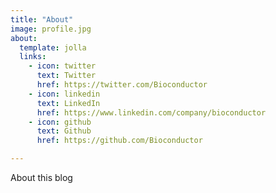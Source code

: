 ```yaml
---
title: "About"
image: profile.jpg
about:
  template: jolla
  links:
    - icon: twitter
      text: Twitter
      href: https://twitter.com/Bioconductor
    - icon: linkedin
      text: LinkedIn
      href: https://www.linkedin.com/company/bioconductor
    - icon: github
      text: Github
      href: https://github.com/Bioconductor

---
```


About this blog
